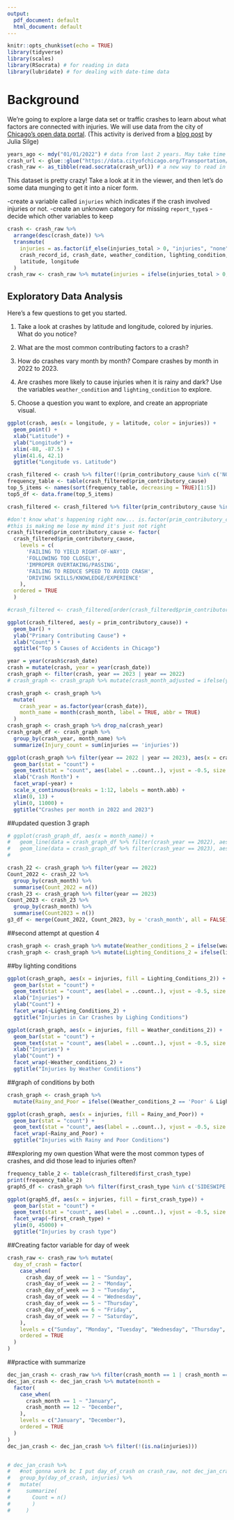 ```yaml
---
output:
  pdf_document: default
  html_document: default
---
```

```r
knitr::opts_chunk$set(echo = TRUE)
library(tidyverse)
library(scales)
library(RSocrata) # for reading in data
library(lubridate) # for dealing with date-time data
```

# Background

We're going to explore a large data set or traffic crashes to learn about what factors are connected with injuries. We will use data from the city of [Chicago's open data portal](https://data.cityofchicago.org/Transportation/Traffic-Crashes-Crashes/85ca-t3if/about_data). (This activity is derived from a [blog post](https://juliasilge.com/blog/chicago-traffic-model/) by Julia Silge)

```r
years_ago <- mdy("01/01/2022") # data from last 2 years. May take time to load!
crash_url <- glue::glue("https://data.cityofchicago.org/Transportation/Traffic-Crashes-Crashes/85ca-t3if?$where=CRASH_DATE >= '{years_ago}'")
crash_raw <- as_tibble(read.socrata(crash_url)) # a new way to read in data, don't worry about it!
```

This dataset is pretty crazy! Take a look at it in the viewer, and then let's do some data munging to get it into a nicer form. 

  -create a variable called `injuries` which indicates if the crash involved injuries or not.
  -create an unknown category for missing `report_type`s
  -decide which other variables to keep
  
```r
crash <- crash_raw %>%
  arrange(desc(crash_date)) %>%
  transmute(
    injuries = as.factor(if_else(injuries_total > 0, "injuries", "none")),
    crash_record_id, crash_date, weather_condition, lighting_condition, first_crash_type, roadway_surface_cond, crash_type, prim_contributory_cause, crash_month,
    latitude, longitude
  )
crash_raw <- crash_raw %>% mutate(injuries = ifelse(injuries_total > 0, "injuries", "none"))
```


## Exploratory Data Analysis

Here's a few questions to get you started. 

1. Take a look at crashes by latitude and longitude, colored by injuries. What do you notice?

2. What are the most common contributing factors to a crash?

3. How do crashes vary month by month? Compare crashes by month in 2022 to 2023.

4. Are crashes more likely to cause injuries when it is rainy and dark? Use the variables `weather_condition` and `lighting_condition` to explore.

5. Choose a question you want to explore, and create an appropriate visual.

```r
ggplot(crash, aes(x = longitude, y = latitude, color = injuries)) +
  geom_point() +
  xlab("Latitude") +
  ylab("Longitude") +
  xlim(-88, -87.5) +
  ylim(41.6, 42.1)
  ggtitle("Longitude vs. Latitude")
```

```r
crash_filtered <- crash %>% filter(!(prim_contributory_cause %in% c('NOT APPLICABLE', 'UNABLE TO DETERMINE')))
frequency_table <- table(crash_filtered$prim_contributory_cause)
top_5_items <- names(sort(frequency_table, decreasing = TRUE)[1:5])
top5_df <- data.frame(top_5_items)

crash_filtered <- crash_filtered %>% filter(prim_contributory_cause %in% c('FAILING TO YIELD RIGHT-OF-WAY', 'FOLLOWING TOO CLOSELY', 'IMPROPER OVERTAKING/PASSING', 'FAILING TO REDUCE SPEED TO AVOID CRASH', 'DRIVING SKILLS/KNOWLEDGE/EXPERIENCE'))

#don't know what's happening right now... is.factor(prim_contributory_cause) is returning false, and it was ordering it backwards
#this is making me lose my mind it's just not right
crash_filtered$prim_contributory_cause <- factor(
  crash_filtered$prim_contributory_cause,
    levels = c(
      'FAILING TO YIELD RIGHT-OF-WAY',
      'FOLLOWING TOO CLOSELY',
      'IMPROPER OVERTAKING/PASSING',
      'FAILING TO REDUCE SPEED TO AVOID CRASH',
      'DRIVING SKILLS/KNOWLEDGE/EXPERIENCE'
    ),
  ordered = TRUE
  )

#crash_filtered <- crash_filtered[order(crash_filtered$prim_contributory_cause), ]

```


```r
ggplot(crash_filtered, aes(y = prim_contributory_cause)) +
  geom_bar() +
  ylab("Primary Contributing Cause") +
  xlab("Count") +
  ggtitle("Top 5 Causes of Accidents in Chicago")
```

```r
year = year(crash$crash_date)
crash = mutate(crash, year = year(crash_date))
crash_graph <- filter(crash, year == 2023 | year == 2022)
# crash_graph <- crash_graph %>% mutate(crash_month_adjusted = ifelse(year == 2022, crash_graph$crash_month, crash_graph$crash_month + 12))
```

```r
crash_graph <- crash_graph %>% 
  mutate(
    crash_year = as.factor(year(crash_date)),
    month_name = month(crash_month, label = TRUE, abbr = TRUE)
  )
crash_graph <- crash_graph %>% drop_na(crash_year)
crash_graph_df <- crash_graph %>%
  group_by(crash_year, month_name) %>%
  summarize(Injury_count = sum(injuries == 'injuries'))
```

```r
ggplot(crash_graph %>% filter(year == 2022 | year == 2023), aes(x = crash_month)) +
  geom_bar(stat = "count") +
  geom_text(stat = "count", aes(label = ..count..), vjust = -0.5, size = 3) +
  xlab("Crash Month") +
  facet_wrap(~year) +
  scale_x_continuous(breaks = 1:12, labels = month.abb) +
  xlim(0, 13) +
  ylim(0, 11000) +
  ggtitle("Crashes per month in 2022 and 2023") 
```



##updated question 3 graph
```r
# ggplot(crash_graph_df, aes(x = month_name)) +
#   geom_line(data = crash_graph_df %>% filter(crash_year == 2022), aes(y = Injury_count), color = 'red') +
#   geom_line(data = crash_graph_df %>% filter(crash_year == 2023), aes(y = Injury_count), color = 'blue')
#   

```


```r
crash_22 <- crash_graph %>% filter(year == 2022)
Count_2022 <- crash_22 %>%
  group_by(crash_month) %>%
  summarise(Count_2022 = n())
crash_23 <- crash_graph %>% filter(year == 2023)
Count_2023 <- crash_23 %>% 
  group_by(crash_month) %>%
  summarise(Count2023 = n())
g3_df <- merge(Count_2022, Count_2023, by = 'crash_month', all = FALSE)
```




##second attempt at question 4
```r
crash_graph <- crash_graph %>% mutate(Weather_conditions_2 = ifelse(weather_condition == 'CLEAR', 'Clear', 'Poor'))
crash_graph <- crash_graph %>% mutate(Lighting_Conditions_2 = ifelse(lighting_condition %in% c('DAWN', 'DAYLIGHT', 'DUSK', 'DARKNESS, LIGHTED ROAD'), 'Clear', 'Poor'))
```

##by lighting conditions
```r
ggplot(crash_graph, aes(x = injuries, fill = Lighting_Conditions_2)) +
  geom_bar(stat = "count") +
  geom_text(stat = "count", aes(label = ..count..), vjust = -0.5, size = 3) +
  xlab("Injuries") +
  ylab("Count") +
  facet_wrap(~Lighting_Conditions_2) +
  ggtitle("Injuries in Car Crashes by Lighing Conditions")
```





```r
ggplot(crash_graph, aes(x = injuries, fill = Weather_conditions_2)) +
  geom_bar(stat = "count") +
  geom_text(stat = "count", aes(label = ..count..), vjust = -0.5, size = 3) +
  xlab("Injuries") +
  ylab("Count") +
  facet_wrap(~Weather_conditions_2) +
  ggtitle("Injuries by Weather Conditions")
```

##graph of conditions by both
```r
crash_graph <- crash_graph %>% 
  mutate(Rainy_and_Poor = ifelse((Weather_conditions_2 == 'Poor' & Lighting_Conditions_2 == 'Poor'), 'Rainy and Poor', 'Other'))
```

```r
ggplot(crash_graph, aes(x = injuries, fill = Rainy_and_Poor)) +
  geom_bar(stat = "count") +
  geom_text(stat = "count", aes(label = ..count..), vjust = -0.5, size = 3) +
  facet_wrap(~Rainy_and_Poor) +
  ggtitle("Injuries with Rainy and Poor Conditions")
```






##exploring my own question 
What were the most common types of crashes, and did those lead to injuries often?
```r
frequency_table_2 <- table(crash_filtered$first_crash_type)
print(frequency_table_2)
graph5_df <- crash_graph %>% filter(first_crash_type %in% c('SIDESWIPE SAME DIRECTION', 'TURNING', 'ANGLE', 'REAR END'))
```


```r
ggplot(graph5_df, aes(x = injuries, fill = first_crash_type)) +
  geom_bar(stat = "count") +
  geom_text(stat = "count", aes(label = ..count..), vjust = -0.5, size = 3) +
  facet_wrap(~first_crash_type) +
  ylim(0, 45000) +
  ggtitle("Injuries by crash type")
```




##Creating factor variable for day of week
```r
crash_raw <- crash_raw %>% mutate(
  day_of_crash = factor(
    case_when(
      crash_day_of_week == 1 ~ "Sunday",
      crash_day_of_week == 2 ~ "Monday",
      crash_day_of_week == 3 ~ "Tuesday",
      crash_day_of_week == 4 ~ "Wednesday",
      crash_day_of_week == 5 ~ "Thursday",
      crash_day_of_week == 6 ~ "Friday",
      crash_day_of_week == 7 ~ "Saturday",
    ),
    levels = c("Sunday", "Monday", "Tuesday", "Wednesday", "Thursday", "Friday", "Saturday"),
    ordered = TRUE
  )
)

```

##practice with summarize
```r
dec_jan_crash <- crash_raw %>% filter(crash_month == 1 | crash_month == 12)
dec_jan_crash <- dec_jan_crash %>% mutate(month = 
  factor(
    case_when(
      crash_month == 1 ~ "January",
      crash_month == 12 ~ "December",
    ),
    levels = c("January", "December"),
    ordered = TRUE 
  )
)
dec_jan_crash <- dec_jan_crash %>% filter(!(is.na(injuries)))


# dec_jan_crash %>%
#   #not gonna work bc I put day_of_crash on crash_raw, not dec_jan_crash
#   group_by(day_of_crash, injuries) %>%
#   mutate(
#     summarize(
#       Count = n()
#       )
#     )

```


